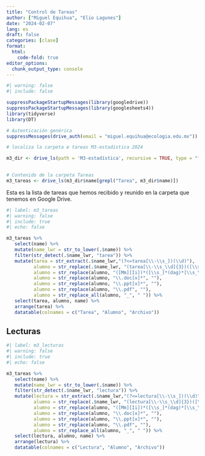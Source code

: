 ```yaml
---
title: "Control de Tareas"
author: ["Miguel Equihua", "Elio Lagunes"]
date: "2024-02-07"
lang: es
draft: false
categories: [clase]
format:
  html:
    code-fold: true
editor_options: 
  chunk_output_type: console
---
```


```r
#| warning: false
#| include: false

suppressPackageStartupMessages(library(googledrive))
suppressPackageStartupMessages(library(googlesheets4))
library(tidyverse)
library(DT)

# Autenticación genérica
suppressMessages(drive_auth(email = "miguel.equihua@ecologia.edu.mx"))
```







```r
# localiza la carpeta e tareas M3-estadistica 2024

m3_dir <- drive_ls(path = 'M3-estadística', recursive = TRUE, type = "folder")
  

# Contenido de la carpeta Tareas
m3_tareas <- drive_ls(m3_dir$name[grepl("Tarea", m3_dir$name)])

```


Esta es la lista de tareas que hemos recibido y reunido en la carpeta que tenemos en Google Drive. 


```r
#| label: m3_tareas
#| warning: false
#| include: true
#| echo: false

m3_tareas %>% 
   select(name) %>% 
   mutate(name_lwr = str_to_lower(.$name)) %>% 
   filter(str_detect(.$name_lwr, "tarea")) %>% 
   mutate(tarea = str_extract(.$name_lwr,"(?<=tarea[\\-\\s_])(\\d)"), 
          alumno = str_replace(.$name_lwr, "(tarea[\\-\\s_\\d]{3})([\\s_]*)", ""),
          alumno = str_replace(alumno, "([Mm][Ii])*([\\s_]*(dag)*[\\s_\\-]*)", ""),
          alumno = str_replace(alumno, "\\.doc[x]*", ""),
          alumno = str_replace(alumno, "\\.ppt[x]*", ""),
          alumno = str_replace(alumno, "\\.pdf", ""),
          alumno = str_replace_all(alumno, "_", " ")) %>% 
   select(tarea, alumno, name) %>% 
   arrange(tarea) %>% 
   datatable(colnames = c("Tarea", "Alumno", "Archivo"))

```


## Lecturas

```r
#| label: m3_lecturas
#| warning: false
#| include: true
#| echo: false

m3_tareas %>% 
   select(name) %>% 
   mutate(name_lwr = str_to_lower(.$name)) %>% 
   filter(str_detect(.$name_lwr, "lectura")) %>% 
   mutate(lectura = str_extract(.$name_lwr,"(?<=lectura[\\-\\s_])(\\d)"), 
          alumno = str_replace(.$name_lwr, "(lectura[\\-\\s_\\d]{3})([\\s_]*)", ""),
          alumno = str_replace(alumno, "([Mm][Ii])*([\\s_]*(dag)*[\\s_\\-]*)", ""),
          alumno = str_replace(alumno, "\\.doc[x]*", ""),
          alumno = str_replace(alumno, "\\.ppt[x]*", ""),
          alumno = str_replace(alumno, "\\.pdf", ""),
          alumno = str_replace_all(alumno, "_", " ")) %>% 
   select(lectura, alumno, name) %>% 
   arrange(lectura) %>% 
   datatable(colnames = c("Lectura", "Alumno", "Archivo"))

```



